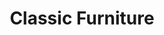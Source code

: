 ---
title: "Classic Furniture"
meta_title: "Classic Furniture craft"
description: "Craft de Classic Furniture"
rank: "b"
draft: false
name: "Classic Furniture"
recipe_img: "https://wiki.pokexgames.com/images/7/72/Classic_Furniture.png"
level: 62
craft_time: 21600
result: 1
value_npc: 1
ingredients:
  - name: "Great Petal"
    quantity: 30
    item_img: "https://wiki.pokexgames.com/images/8/86/Great_Petal.png"
    value_npc: 1
  - name: "Fire Feather"
    quantity: 10
    item_img: "https://wiki.pokexgames.com/images/f/f3/Fire_Feather.png"
    value_npc: 1
  - name: "Hot Fur"
    quantity: 10
    item_img: "https://wiki.pokexgames.com/images/9/95/Hot_Fur.png"
    value_npc: 1
  - name: "Planks"
    quantity: 40
    item_img: "https://wiki.pokexgames.com/images/b/b9/Planks.png"
    value_npc: 1
---